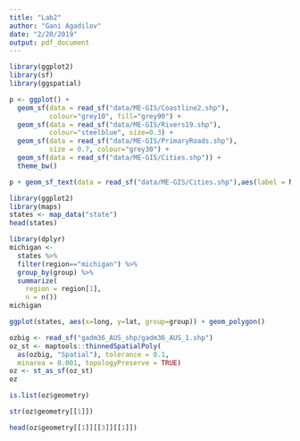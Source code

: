```yaml
---
title: "Lab2"
author: "Gani Agadilov"
date: "2/20/2019"
output: pdf_document
---
```


```r
library(ggplot2)
library(sf)
library(ggspatial)

p <- ggplot() +
  geom_sf(data = read_sf("data/ME-GIS/Coastline2.shp"), 
          colour="grey10", fill="grey90") +
  geom_sf(data = read_sf("data/ME-GIS/Rivers19.shp"), 
          colour="steelblue", size=0.3) +
  geom_sf(data = read_sf("data/ME-GIS/PrimaryRoads.shp"), 
          size = 0.7, colour="grey30") +
  geom_sf(data = read_sf("data/ME-GIS/Cities.shp")) +
  theme_bw()

p + geom_sf_text(data = read_sf("data/ME-GIS/Cities.shp"),aes(label = Name))+annotation_scale(location = "bl")+ annotation_north_arrow(which_north = "true", location ="tl")

```

```r
library(ggplot2)
library(maps)
states <- map_data("state")
head(states)

library(dplyr)
michigan <- 
  states %>% 
  filter(region=="michigan") %>%
  group_by(group) %>% 
  summarize(
    region = region[1],
    n = n())
michigan

ggplot(states, aes(x=long, y=lat, group=group)) + geom_polygon()
```

```r

ozbig <- read_sf("gadm36_AUS_shp/gadm36_AUS_1.shp")
oz_st <- maptools::thinnedSpatialPoly(
  as(ozbig, "Spatial"), tolerance = 0.1, 
  minarea = 0.001, topologyPreserve = TRUE)
oz <- st_as_sf(oz_st)
oz

is.list(oz$geometry)

str(oz$geometry[[1]])

head(oz$geometry[[1]][[3]][[1]])


```